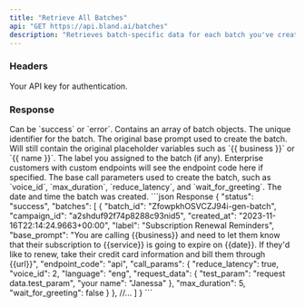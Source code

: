 ```yaml
---
title: "Retrieve All Batches"
api: "GET https://api.bland.ai/batches"
description: "Retrieves batch-specific data for each batch you've created."
---
```


### Headers

<ParamField header="authorization" type="string" required>
  Your API key for authentication.
</ParamField>

### Response

<ResponseField name="status" type="string">
  Can be `success` or `error`.
</ResponseField>

<ResponseField name="batches" type="array">
  Contains an array of batch objects.
</ResponseField>

<ResponseField name="batches[i].batch_id" type="string">
  The unique identifier for the batch.
</ResponseField>

<ResponseField name="batches[i].base_prompt" type="string">
  The original base prompt used to create the batch. Will still contain the
  original placeholder variables such as `{{ business }}` or `{{ name }}`.
</ResponseField>

<ResponseField name="batches[i].label" type="string">
  The label you assigned to the batch (if any).
</ResponseField>

<ResponseField name="batches[i].endpoint_code" type="string" default="API">
  Enterprise customers with custom endpoints will see the endpoint code here if
  specified.
</ResponseField>

<ResponseField name="batches[i].call_params" type="array">
  The base call parameters used to create the batch, such as `voice_id`,
  `max_duration`, `reduce_latency`, and `wait_for_greeting`.
</ResponseField>

<ResponseField name="batches[i].created_at" type="string">
  The date and time the batch was created.
</ResponseField>

<ResponseExample>
```json Response
{
    "status": "success",
    "batches": [
        {
            "batch_id": "ZfowpkhOSVCZJ94i-gen-batch",
            "campaign_id": "a2shduf92f74p8288c93nid5",
            "created_at": "2023-11-16T22:14:24.9663+00:00",
            "label": "Subscription Renewal Reminders",
            "base_prompt": "You are calling {{business}} and need to let them know that their subscription to {{service}} is going to expire on {{date}}. If they'd like to renew, take their credit card information and bill them through {{url}}",
            "endpoint_code": "api",
            "call_params": {
                "reduce_latency": true,
                "voice_id": 2,
                "language": "eng",
                "request_data": {
                    "test_param": "request data.test_param",
                    "your name": "Janessa"
                },
                "max_duration": 5,
                "wait_for_greeting": false
            }
        },
        //...
    ]
}
```
</ResponseExample>


